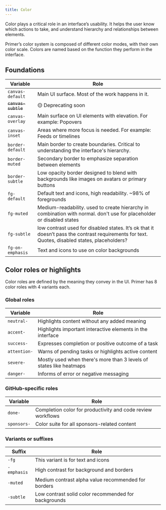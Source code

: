 ```yaml
---
title: Color
---
```


Color plays a critical role in an interface’s usability. It helps the user know which actions to take, and understand hierarchy and relationships between elements.

Primer’s color system is composed of different color modes, with their own color scale. Colors are named based on the function they perform in the interface.



## Foundations

| Variable | Role |
| -------- | -------- |
| `canvas-default`     | Main UI surface. Most of the work happens in it.     |
| ~~`canvas-subtle`~~     | 🟡 Deprecating soon     |
| `canvas-overlay`     | Main surface on UI elements with elevation. For example: Popovers     |
| `canvas-inset`     | Areas where more focus is needed. For example: Feeds or timelines     |
| `border-default`     | Main border to create boundaries. Critical to understanding the interface's hierarchy.    |
| `border-muted`     | Secondary border to emphasize separation between elements     |
| `border-subtle`    | Low opacity border designed to blend with backgrounds like images on avatars or primary buttons     |
| `fg-default`    | Default text and icons, high readability. ~98% of foregrounds      |
| `fg-muted`    | Medium-readability. used to create hierarchy in combination with normal. don't use for placeholder or disabled states      |
| `fg-subtle`    | low contrast used for disabled states. It’s ok that it doesn’t pass the contrast requirements for text.  Quotes, disabled states, placeholders?     |
| `fg-on-emphasis`    | Text and icons to use on color backgrounds     |

## Color roles or highlights
Color roles are defined by the meaning they convey in the UI. Primer has 8 color roles with 4 variants each. 

### Global roles

| Variable | Role |
| -------- | -------- |
| `neutral-` | Highlights content without any added meaning |
| `accent-` | Highlights important interactive elements in the interface |
| `success-` | Expresses completion or positive outcome of a task|
| `attention-` | Warns of pending tasks or highlights active content  |
| `severe-` | Mostly used when there's more than 3 levels of states like heatmaps |
| `danger-` | Informs of error or negative messaging |

### GitHub-specific roles

| Variable | Role |
| -------- | -------- |
| `done-` | Completion color for productivity and code review workflows |
| `sponsors-` | Color suite for all sponsors-related content |

### Variants or suffixes

| Suffix | Role |
| -------- | -------- |
| `-fg` | This variant is for text and icons |
| `-emphasis` | High contrast for background and borders |
| `-muted` | Medium contrast alpha value recommended for borders |
|`-subtle` | Low contrast solid color recommended for backgrounds |